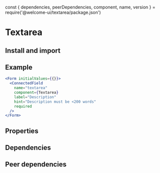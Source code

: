 const {
  dependencies,
  peerDependencies,
  component,
  name,
  version
} = require('@welcome-ui/textarea/package.json')

# Textarea

<tagversion version={version} name={name} />

## Install and import

<usage component={component} name={name} peerDependencies={peerDependencies} />

## Example

```jsx
<Form initialValues={{}}>
  <ConnectedField
    name="textarea"
    component={Textarea}
    label="Description"
    hint="Description must be <200 words"
    required
  />
</Form>
```

## Properties

<props of={Textarea} />

## Dependencies

<dependencies dependencies={dependencies} />

## Peer dependencies

<dependencies dependencies={peerDependencies} />
